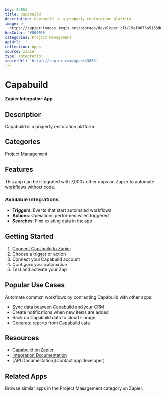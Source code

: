 ```yaml
---
key: 43853
title: Capabuild
description: Capabuild is a property restoration platform.
image: >-
  https://zapier-images.imgix.net/storage/developer_cli/19af0073a5133d8605eb6320f8c313d5.png?auto=format%2Ccompress&ixlib=python-3.0.0&q=50
hexColor: '#000000'
categories: Project Management
apiUrl: ''
collection: Apps
source: zapier
type: Integration
zapierUrl: 'https://zapier.com/apps/43853'
---
```

# Capabuild

**Zapier Integration App**

## Description

Capabuild is a property restoration platform.

## Categories

Project Management

## Features

This app can be integrated with 7,000+ other apps on Zapier to automate workflows without code.

### Available Integrations

- **Triggers**: Events that start automated workflows
- **Actions**: Operations performed when triggered
- **Searches**: Find existing data in the app

## Getting Started

1. [Connect Capabuild to Zapier](https://zapier.com/apps/43853)
2. Choose a trigger or action
3. Connect your Capabuild account
4. Configure your automation
5. Test and activate your Zap

## Popular Use Cases

Automate common workflows by connecting Capabuild with other apps:

- Sync data between Capabuild and your CRM
- Create notifications when new items are added
- Back up Capabuild data to cloud storage
- Generate reports from Capabuild data

## Resources

- [Capabuild on Zapier](https://zapier.com/apps/43853)
- [Integration Documentation](https://zapier.com/apps/43853/integrations)
- [API Documentation](Contact app developer)

## Related Apps

Browse similar apps in the Project Management category on Zapier.
